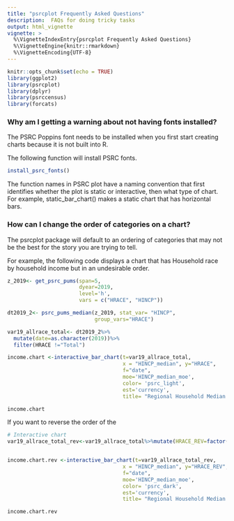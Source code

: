 ```yaml
---
title: "psrcplot Frequently Asked Questions"
description:  FAQs for doing tricky tasks
output: html_vignette
vignette: >
  %\VignetteIndexEntry{psrcplot Frequently Asked Questions}
  %\VignetteEngine{knitr::rmarkdown}
  %\VignetteEncoding{UTF-8}
---
```


```r
knitr::opts_chunk$set(echo = TRUE)
library(ggplot2)
library(psrcplot)
library(dplyr)
library(psrccensus)
library(forcats)
```

### Why am I getting a warning about not having fonts installed?

The PSRC Poppins font needs to be installed when you first start creating charts because it is not built into R.

The following function will install PSRC fonts.

```r
install_psrc_fonts()
```


The function names in PSRC plot have a naming convention that first identifies whether the plot is static or interactive, then what type of chart. For example, static_bar_chart() makes a static chart that has horizontal bars.

### How can I change the order of categories on a chart?

The psrcplot package will default to an ordering of categories that may not be the best for the story you are trying to tell.

For example, the following code displays a chart that has Household race by household income but in an undesirable order.

```r
z_2019<- get_psrc_pums(span=5,
                       dyear=2019,
                       level='h',
                       vars = c("HRACE", "HINCP"))

dt2019_2<- psrc_pums_median(z_2019, stat_var= "HINCP",
                            group_vars="HRACE")

var19_allrace_total<- dt2019_2%>%
  mutate(date=as.character(2019))%>%
  filter(HRACE !="Total")

income.chart <-interactive_bar_chart(t=var19_allrace_total, 
                                     x = "HINCP_median", y="HRACE",
                                     f="date",
                                     moe='HINCP_median_moe',
                                     color= 'psrc_light',
                                     est='currency',
                                     title= "Regional Household Median Income by Race, weird order")

income.chart
```

If you want to reverse the order of the 
```r
# Interactive chart
var19_allrace_total_rev<-var19_allrace_total%>%mutate(HRACE_REV=factor(fct_rev(HRACE)))


income.chart.rev <-interactive_bar_chart(t=var19_allrace_total_rev, 
                                     x = "HINCP_median", y="HRACE_REV",
                                     f="date",
                                     moe='HINCP_median_moe',
                                     color= 'psrc_dark',
                                     est='currency',
                                     title= "Regional Household Median Income by Race, better order")

income.chart.rev
```
